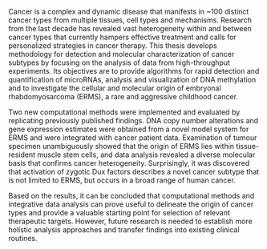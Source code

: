 Cancer is a complex and dynamic disease that manifests in ~100 distinct cancer types from multiple tissues, cell types and mechanisms. Research from the last decade has revealed vast heterogeneity within and between cancer types that currently hampers effective treatment and calls for personalized strategies in cancer therapy. This thesis develops methodology for detection and molecular characterization of cancer subtypes by focusing on the analysis of data from high-throughput experiments. Its objectives are to provide algorithms for rapid detection and quantification of microRNAs, analysis and visualization of DNA methylation and to investigate the cellular and molecular origin of embryonal rhabdomyosarcoma (ERMS), a rare and aggressive childhood cancer.

Two new computational methods were implemented and evaluated by replicating previously published findings. DNA copy number alterations and gene expression estimates were obtained from a novel model system for ERMS and were integrated with cancer patient data. Examination of tumour specimen unambiguously showed that the origin of ERMS lies within tissue-resident muscle stem cells, and data analysis revealed a diverse molecular basis that confirms cancer heterogeneity. Surprisingly, it was discovered that activation of zygotic Dux factors describes a novel cancer subtype that is not limited to ERMS, but occurs in a broad range of human cancer. 

Based on the results, it can be concluded that computational methods and integrative data analysis can prove useful to delineate the origin of cancer types and provide a valuable starting point for selection of relevant therapeutic targets. However, future research is needed to establish more holistic analysis approaches and transfer findings into existing clinical routines.
